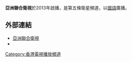 {{unreferenced|time=2015-09-18T12:28:25+00:00}}
{{refimprove|time=2015-04-14T06:55:32+00:00}}
{{頻道資訊
| 頻道名稱         = 亞洲聯合衛視
| 頻道圖片檔案     = [[File:亞洲聯合衛視Logo.png|109px]]
| 頻道圖片尺寸     = 
| 頻道圖片名稱     = 
| 所屬國家或地區   = {{HK}}
| 總部所在         = {{HK}}
| 播放地區         = {{HK}}
| 開播日期         = 2013年5月28日
| 停播日期         = 2018年2月12日
| 頻道語言          = [[國語|國語]]
| 頻道類別         = 華語娛樂頻道
| 收視率           = 
| 收視率調查時間   = 
| 收視率資料來源   = 
| 頻道口號         = 
| 擁有者           = 亞洲聯合廣播電視集團
| 持股者           = 
| 前頻道名稱       = 
| 被取代名稱       = 
| 集團同類頻道     = 
| 重播服務頻道     = 
| 頻道官方網站     = http://www.unbtv.tv
| 備註             = 
| 線上收看網站01   = 亞洲聯合衛視官方网站
| 線上收看網址01   = [http://www.unbtv.tv/ytws/zlive/ 点击观看]
|}}
'''亞洲聯合衛視'''於2013年啟播，是第五條衛星頻道，以[[國語|國語]]廣播。

==外部連結==
* [https://web.archive.org/web/20150712211230/http://www.unbtv.tv/ 亞洲聯合衛視]
*{{Sinaweibo|2242296682}}

{{hk-tv-stub}}
{{香港電視台}}

[[Category:香港電視播放頻道|Category:香港電視播放頻道]]
